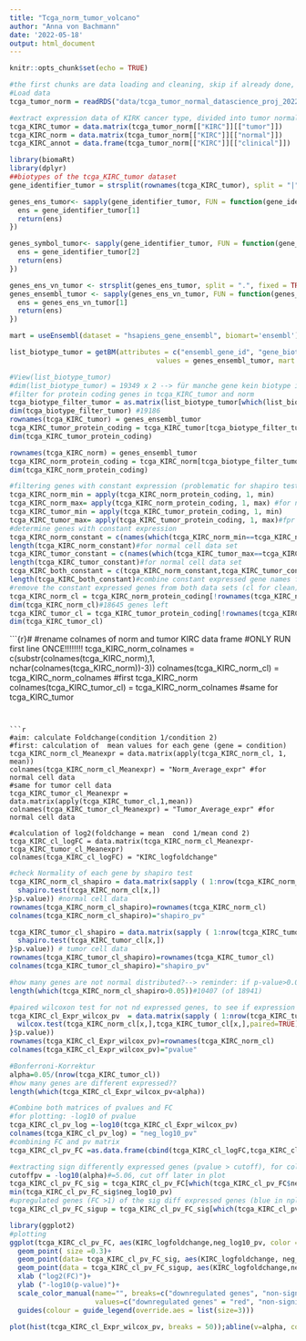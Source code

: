 ```yaml
---
title: "Tcga_norm_tumor_volcano"
author: "Anna von Bachmann"
date: '2022-05-18'
output: html_document
---
```


```r
knitr::opts_chunk$set(echo = TRUE)
```


```r
#the first chunks are data loading and cleaning, skip if already done, but make sure to name your dataframe accordingly 
#Load data
tcga_tumor_norm = readRDS("data/tcga_tumor_normal_datascience_proj_2022.RDS")
```


```r
#extract expression data of KIRK cancer type, divided into tumor normal and annotation data, one data frame each
tcga_KIRC_tumor = data.matrix(tcga_tumor_norm[["KIRC"]][["tumor"]])
tcga_KIRC_norm = data.matrix(tcga_tumor_norm[["KIRC"]][["normal"]])
tcga_KIRC_annot = data.frame(tcga_tumor_norm[["KIRC"]][["clinical"]])
```

```r

library(biomaRt)
library(dplyr)
##biotypes of the tcga_KIRC_tumor dataset
gene_identifier_tumor = strsplit(rownames(tcga_KIRC_tumor), split = "|", fixed = TRUE)

genes_ens_tumor<- sapply(gene_identifier_tumor, FUN = function(gene_identifier_tumor){
  ens = gene_identifier_tumor[1]
  return(ens)
})

genes_symbol_tumor<- sapply(gene_identifier_tumor, FUN = function(gene_identifier_tumor){
  ens = gene_identifier_tumor[2]
  return(ens)
})

genes_ens_vn_tumor <- strsplit(genes_ens_tumor, split = ".", fixed = TRUE)
genes_ensembl_tumor <- sapply(genes_ens_vn_tumor, FUN = function(genes_ens_vn_tumor){
  ens = genes_ens_vn_tumor[1]
  return(ens)
})

mart = useEnsembl(dataset = "hsapiens_gene_ensembl", biomart='ensembl')

list_biotype_tumor = getBM(attributes = c("ensembl_gene_id", "gene_biotype"), filters = "ensembl_gene_id", 
                                    values = genes_ensembl_tumor, mart = mart, useCache = FALSE)

#View(list_biotype_tumor)
#dim(list_biotype_tumor) = 19349 x 2 --> für manche gene kein biotype in der datenbank, Lösung überlegen?
#filter for protein coding genes in tcga_KIRC_tumor and norm
tcga_biotype_filter_tumor = as.matrix(list_biotype_tumor[which(list_biotype_tumor$gene_biotype=="protein_coding"),])
dim(tcga_biotype_filter_tumor) #19186
rownames(tcga_KIRC_tumor) = genes_ensembl_tumor
tcga_KIRC_tumor_protein_coding = tcga_KIRC_tumor[tcga_biotype_filter_tumor[,1],]
dim(tcga_KIRC_tumor_protein_coding)

rownames(tcga_KIRC_norm) = genes_ensembl_tumor
tcga_KIRC_norm_protein_coding = tcga_KIRC_norm[tcga_biotype_filter_tumor[,1],]
dim(tcga_KIRC_norm_protein_coding)


``` 

```r
#filtering genes with constant expression (problematic for shapiro test (no normality of the data of constant values) and hence ttest (only usable for normal distributed data))
tcga_KIRC_norm_min = apply(tcga_KIRC_norm_protein_coding, 1, min)
tcga_KIRC_norm_max= apply(tcga_KIRC_norm_protein_coding, 1, max) #for normal cell data set
tcga_KIRC_tumor_min = apply(tcga_KIRC_tumor_protein_coding, 1, min)
tcga_KIRC_tumor_max= apply(tcga_KIRC_tumor_protein_coding, 1, max)#fpr tumor cell data set
#determine genes with constant expression
tcga_KIRC_norm_constant = c(names(which(tcga_KIRC_norm_min==tcga_KIRC_norm_max)))
length(tcga_KIRC_norm_constant)#for normal cell data set
tcga_KIRC_tumor_constant = c(names(which(tcga_KIRC_tumor_max==tcga_KIRC_tumor_min)))
length(tcga_KIRC_tumor_constant)#for normal cell data set
tcga_KIRC_both_constant = c(tcga_KIRC_norm_constant,tcga_KIRC_tumor_constant)
length(tcga_KIRC_both_constant)#combine constant expressed gene names from normal and tumor data set as these genes have to be removed from both data sets
#remove the constant expressed genes from both data sets (cl for clean)
tcga_KIRC_norm_cl = tcga_KIRC_norm_protein_coding[!rownames(tcga_KIRC_norm_protein_coding) %in% tcga_KIRC_both_constant,]
dim(tcga_KIRC_norm_cl)#18645 genes left
tcga_KIRC_tumor_cl = tcga_KIRC_tumor_protein_coding[!rownames(tcga_KIRC_tumor_protein_coding) %in% tcga_KIRC_both_constant,]
dim(tcga_KIRC_tumor_cl)

```


```{r}#
#rename colnames of norm and tumor KIRC data frame
#ONLY RUN first line ONCE!!!!!!!!
tcga_KIRC_norm_colnames = c(substr(colnames(tcga_KIRC_norm),1, nchar(colnames(tcga_KIRC_norm))-3))
colnames(tcga_KIRC_norm_cl) = tcga_KIRC_norm_colnames #first tcga_KIRC_norm
colnames(tcga_KIRC_tumor_cl) = tcga_KIRC_norm_colnames #same for tcga_KIRC_tumor

```


```r
#aim: calculate Foldchange(condition 1/condition 2)
#first: calculation of  mean values for each gene (gene = condition)
tcga_KIRC_norm_cl_Meanexpr = data.matrix(apply(tcga_KIRC_norm_cl, 1, mean))
colnames(tcga_KIRC_norm_cl_Meanexpr) = "Norm_Average_expr" #for  normal cell data
#same for tumor cell data
tcga_KIRC_tumor_cl_Meanexpr = data.matrix(apply(tcga_KIRC_tumor_cl,1,mean))
colnames(tcga_KIRC_tumor_cl_Meanexpr) = "Tumor_Average_expr" #for  normal cell data

#calculation of log2(foldchange = mean  cond 1/mean cond 2)
tcga_KIRC_cl_logFC = data.matrix(tcga_KIRC_norm_cl_Meanexpr-tcga_KIRC_tumor_cl_Meanexpr)
colnames(tcga_KIRC_cl_logFC) = "KIRC_logfoldchange"

```


```r
#check Normality of each gene by shapiro test
tcga_KIRC_norm_cl_shapiro = data.matrix(sapply ( 1:nrow(tcga_KIRC_norm_cl), function (x) {
  shapiro.test(tcga_KIRC_norm_cl[x,])
}$p.value)) #normal cell data
rownames(tcga_KIRC_norm_cl_shapiro)=rownames(tcga_KIRC_norm_cl)
colnames(tcga_KIRC_norm_cl_shapiro)="shapiro_pv"

tcga_KIRC_tumor_cl_shapiro = data.matrix(sapply ( 1:nrow(tcga_KIRC_tumor_cl), function (x) {
  shapiro.test(tcga_KIRC_tumor_cl[x,])
}$p.value)) # tumor cell data 
rownames(tcga_KIRC_tumor_cl_shapiro)=rownames(tcga_KIRC_tumor_cl)
colnames(tcga_KIRC_tumor_cl_shapiro)="shapiro_pv"

#how many genes are not normal distributed?--> reminder: if p-value>0.05, then not normal distributed
length(which(tcga_KIRC_norm_cl_shapiro>0.05))#10407 (of 18941)

```


```r
#paired wilcoxon test for not nd expressed genes, to see if expression differs significant 
tcga_KIRC_cl_Expr_wilcox_pv  = data.matrix(sapply ( 1:nrow(tcga_KIRC_tumor_cl),function (x) {
  wilcox.test(tcga_KIRC_norm_cl[x,],tcga_KIRC_tumor_cl[x,],paired=TRUE)
}$p.value))
rownames(tcga_KIRC_cl_Expr_wilcox_pv)=rownames(tcga_KIRC_norm_cl)
colnames(tcga_KIRC_cl_Expr_wilcox_pv)="pvalue"

#Bonferroni-Korrektur
alpha=0.05/(nrow(tcga_KIRC_tumor_cl))
#how many genes are different expressed??
length(which(tcga_KIRC_cl_Expr_wilcox_pv<alpha))

```


```r
#Combine both matrices of pvalues and FC
#for plotting: -log10 of pvalue
tcga_KIRC_cl_pv_log =-log10(tcga_KIRC_cl_Expr_wilcox_pv)
colnames(tcga_KIRC_cl_pv_log) = "neg_log10_pv"
#combining FC and pv matrix
tcga_KIRC_cl_pv_FC =as.data.frame(cbind(tcga_KIRC_cl_logFC,tcga_KIRC_cl_pv_log))
```

```r
#extracting sign differently expressed genes (pvalue > cutoff), for coloring in volcano plot ---> will later be orange
cutoffpv = -log10(alpha)#=5.06, cut off later in plot 
tcga_KIRC_cl_pv_FC_sig = tcga_KIRC_cl_pv_FC[which(tcga_KIRC_cl_pv_FC$neg_log10_pv>cutoffpv),]
min(tcga_KIRC_cl_pv_FC_sig$neg_log10_pv)
#upregulated genes (FC >1) of the sig diff expressed genes (blue in nplot)
tcga_KIRC_cl_pv_FC_sigup = tcga_KIRC_cl_pv_FC_sig[which(tcga_KIRC_cl_pv_FC_sig$KIRC_logfoldchange>0),]
```


```r

library(ggplot2)
#plotting
ggplot(tcga_KIRC_cl_pv_FC, aes(KIRC_logfoldchange,neg_log10_pv, color = "non-significant genes"))+
  geom_point( size =0.3)+
  geom_point(data= tcga_KIRC_cl_pv_FC_sig, aes(KIRC_logfoldchange, neg_log10_pv, color = "downregulated genes"), size=0.3, color = "red")+
  geom_point(data = tcga_KIRC_cl_pv_FC_sigup, aes(KIRC_logfoldchange,neg_log10_pv, color = "upregulated genes"), size=0.3, color = "blue")+
  xlab ("log2(FC)")+
  ylab ("-log10(p-value)")+
  scale_color_manual(name="", breaks=c("downregulated genes", "non-significant genes", "upregulated genes"),
                     values=c("downregulated genes" = "red", "non-significant genes" = "black", "upregulated genes" = "blue"))+
  guides(colour = guide_legend(override.aes = list(size=3)))


```

```r
plot(hist(tcga_KIRC_cl_Expr_wilcox_pv, breaks = 50));abline(v=alpha, col ="orange");abline(v = 0.05, col = "blue")
```

